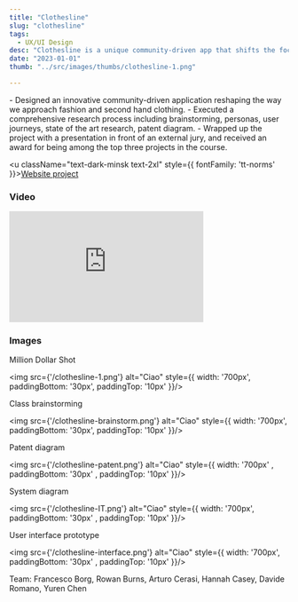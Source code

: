 ```yaml
---
title: "Clothesline"
slug: "clothesline"
tags:
  - UX/UI Design
desc: "Clothesline is a unique community-driven app that shifts the focus from buying and selling second-hand clothing to sharing. We designed this application using a hands-on, workshop-based approach, employing techniques such as user journeys, state of the art research, personas, and more."
date: "2023-01-01"
thumb: "../src/images/thumbs/clothesline-1.png"

---
```



<Summary>
- Designed an innovative community-driven application reshaping the way we approach fashion and second hand clothing.
- Executed a comprehensive research process including brainstorming, personas, user journeys, state of the art research, patent diagram.
- Wrapped up the project with a presentation in front of an external jury, and received an award for being among the top three projects in the course.
</Summary>

<u className="text-dark-minsk text-2xl"  style={{ fontFamily: 'tt-norms' }}><a href="https://circularcity2022.wordpress.com/2022/12/14/clothesline/">Website project</a></u>

### Video

<iframe src="https://player.vimeo.com/video/781564271?h=8b6cf74cb6" width="350" height="200" frameborder="0" allow="autoplay; fullscreen; picture-in-picture" allowfullscreen className="mb-4"></iframe>

### Images

<p className="text-dark-minsk justify-center text-lg"  style={{ fontFamily: 'tt-norms' }}>Million Dollar Shot</p>

<img src={'/clothesline-1.png'} alt="Ciao"  style={{ width: '700px',  paddingBottom: '30px', paddingTop: '10px'   }}/>

<p className="text-dark-minsk justify-center text-lg"  style={{ fontFamily: 'tt-norms' }}>Class brainstorming</p>

<img src={'/clothesline-brainstorm.png'} alt="Ciao"  style={{ width: '700px',  paddingBottom: '30px', paddingTop: '10px'  }}/>

<p className="text-dark-minsk justify-center text-lg"  style={{ fontFamily: 'tt-norms' }}>Patent diagram</p>

<img src={'/clothesline-patent.png'} alt="Ciao"  style={{ width: '700px' ,  paddingBottom: '30px' , paddingTop: '10px'  }}/>

<p className="text-dark-minsk justify-center text-lg"  style={{ fontFamily: 'tt-norms' }}>System diagram</p>

<img src={'/clothesline-IT.png'} alt="Ciao"  style={{ width: '700px',  paddingBottom: '30px' , paddingTop: '10px'   }}/>

<p className="text-dark-minsk justify-center text-lg"  style={{ fontFamily: 'tt-norms' }}>User interface prototype</p>

<img src={'/clothesline-interface.png'} alt="Ciao"  style={{ width: '700px',  paddingBottom: '30px' , paddingTop: '10px'   }}/>

<p className="text-dark-minsk justify-center"  style={{ fontFamily: 'tt-norms', paddingBottom: '30px' }}>Team: Francesco Borg, Rowan Burns, Arturo Cerasi, Hannah Casey, Davide Romano, Yuren Chen</p>

